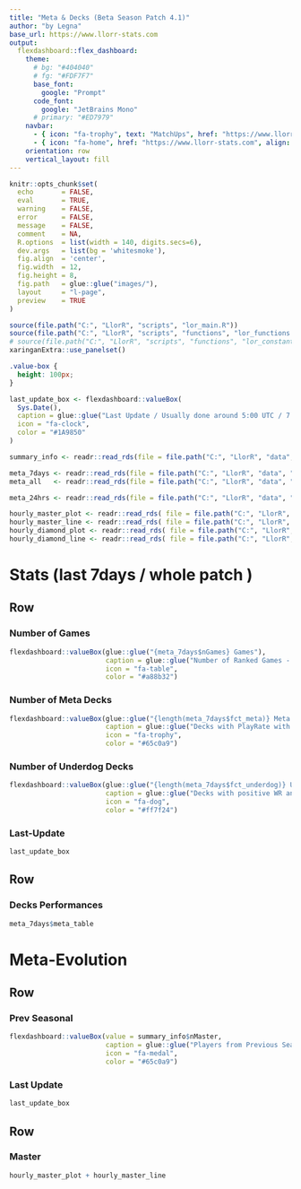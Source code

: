 ```yaml
---
title: "Meta & Decks (Beta Season Patch 4.1)"
author: "by Legna"
base_url: https://www.llorr-stats.com
output:
  flexdashboard::flex_dashboard:
    theme:
      # bg: "#404040"
      # fg: "#FDF7F7"
      base_font:
        google: "Prompt"
      code_font:
        google: "JetBrains Mono"
      # primary: "#ED7979"
    navbar:
      - { icon: "fa-trophy", text: "MatchUps", href: "https://www.llorr-stats.com/static/mu.html", align: right }
      - { icon: "fa-home", href: "https://www.llorr-stats.com", align: right }
    orientation: row
    vertical_layout: fill
---
```


```r
knitr::opts_chunk$set(
  echo       = FALSE, 
  eval       = TRUE, 
  warning    = FALSE, 
  error      = FALSE, 
  message    = FALSE, 
  comment    = NA, 
  R.options  = list(width = 140, digits.secs=6), 
  dev.args   = list(bg = 'whitesmoke'), 
  fig.align  = 'center', 
  fig.width  = 12, 
  fig.height = 8, 
  fig.path   = glue::glue("images/"), 
  layout     = "l-page", 
  preview    = TRUE
)

source(file.path("C:", "LlorR", "scripts", "lor_main.R"))
source(file.path("C:", "LlorR", "scripts", "functions", "lor_functions.R"))
# source(file.path("C:", "LlorR", "scripts", "functions", "lor_constants.R"))
xaringanExtra::use_panelset()
```

```css
.value-box {
  height: 100px;
}
```

```r
last_update_box <- flexdashboard::valueBox(
  Sys.Date(), 
  caption = glue::glue("Last Update / Usually done around 5:00 UTC / 7:00 CET"), 
  icon = "fa-clock", 
  color = "#1A9850"
)
```

```r
summary_info <- readr::read_rds(file = file.path("C:", "LlorR", "data", "clean","summary_info.rds") )

meta_7days <- readr::read_rds(file = file.path("C:", "LlorR", "data", "clean","meta_week.rds") )
meta_all   <- readr::read_rds(file = file.path("C:", "LlorR", "data", "clean","meta_all.rds") )

meta_24hrs <- readr::read_rds(file = file.path("C:", "LlorR", "data", "clean","meta_24hrs.rds") )

hourly_master_plot <- readr::read_rds( file = file.path("C:", "LlorR", "data", "clean","hourly_master_plot.rds") )
hourly_master_line <- readr::read_rds( file = file.path("C:", "LlorR", "data", "clean","hourly_master_line.rds") )
hourly_diamond_plot <- readr::read_rds( file = file.path("C:", "LlorR", "data", "clean","hourly_diamond_plot.rds") )
hourly_diamond_line <- readr::read_rds( file = file.path("C:", "LlorR", "data", "clean","hourly_diamond_line.rds") )
```

Stats (last 7days / whole patch ) {data-icon="fa-table" data-orientation=rows}
================================

Row {data-heigth="100"}
-----------------------------------------------------------------------

### Number of Games

```r
flexdashboard::valueBox(glue::glue("{meta_7days$nGames} Games"), 
                        caption = glue::glue("Number of Ranked Games - Master"), 
                        icon = "fa-table", 
                        color = "#a88b32")
```

### Number of Meta Decks

```r
flexdashboard::valueBox(glue::glue("{length(meta_7days$fct_meta)} Meta Decks"), 
                        caption = glue::glue("Decks with PlayRate with at least 1%"), 
                        icon = "fa-trophy", 
                        color = "#65c0a9")
```

### Number of Underdog Decks

```r
flexdashboard::valueBox(glue::glue("{length(meta_7days$fct_underdog)} Underdog Decks"), 
                        caption = glue::glue("Decks with positive WR and PR in 0.1% to 1%"), 
                        icon = "fa-dog", 
                        color = "#ff7f24")
```

### Last-Update

```r
last_update_box
```

Row {data-heigth="900"}
-----------------------------------------------------------------------

### Decks Performances

```r
meta_7days$meta_table
```


Meta-Evolution {data-icon="fa-chart-line"}
================================

Row {data-heigth="100"}
-----------------------------------------------------------------------

### Prev Seasonal

```r
flexdashboard::valueBox(value = summary_info$nMaster,
                        caption = glue::glue("Players from Previous Seasonal"), 
                        icon = "fa-medal", 
                        color = "#65c0a9")
```

### Last Update

```r
last_update_box
```

Row {.tabset}
-----------------------------------------------------------------------

### Master

```r
hourly_master_plot + hourly_master_line
```

<!-- Fresh Stats (last 24 hours - Empty today) {data-icon="fa-table"} -->
<!-- ================================ -->

<!-- Row {data-heigth="100"} -->
<!-- ----------------------------------------------------------------------- -->

<!-- ### Time Frame -->

<!-- ```{r} -->
<!-- flexdashboard::valueBox(glue::glue("24 Hours Time Frame"),  -->
<!--                         caption = glue::glue("from {Sys.Date()+hours(18)-days(2)} to {Sys.Date()+hours(18)-days(1)}"),  -->
<!--                         icon = "fa-clock",  -->
<!--                         # color = "lightgreen" -->
<!--                         color = "red") -->
<!-- ``` -->

<!-- ### Last Update -->

<!-- ```{r} -->
<!-- last_update_box -->
<!-- ``` -->

<!-- Row {data-heigth="900"} -->
<!-- ----------------------------------------------------------------------- -->

<!-- ### Previous Day -->

<!-- ```{r 24hrs-process-winRate} -->
<!-- # meta_24hrs$meta_table   -->
<!-- ``` -->
